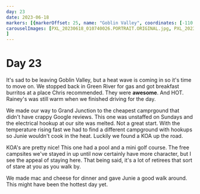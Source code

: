 ```yaml
---
day: 23
date: 2023-06-18
markers: [{markerOffset: 25, name: "Goblin Valley", coordinates: [-110.7071, 38.5737]},{markerOffset: -15, name: "Grand Junction", coordinates: [-108.5506, 39.0639]}]
carouselImages: [PXL_20230618_010740026.PORTRAIT.ORIGINAL.jpg, PXL_20230618_022222057.jpg, PXL_20230618_025547829.PORTRAIT.ORIGINAL.jpg, PXL_20230618_025552687.PORTRAIT.ORIGINAL.jpg, PXL_20230618_025603344.jpg, PXL_20230618_025825161.jpg, PXL_20230618_025846716.jpg, PXL_20230618_030154480.PORTRAIT.ORIGINAL.jpg, PXL_20230618_030215289.jpg, PXL_20230618_031313206.jpg, PXL_20230618_031318479.jpg, PXL_20230618_043714001.NIGHT.jpg, PXL_20230618_044003286.NIGHT.jpg, PXL_20230618_044028106.NIGHT.jpg, PXL_20230618_044042552.NIGHT.jpg, PXL_20230618_060807773.NIGHT.jpg, PXL_20230618_060814396.NIGHT.jpg
]
---
```

# Day 23

It's sad to be leaving Goblin Valley, but a heat wave is coming in so it's time to move on. We stopped back in Green River for gas and got breakfast burritos at a place Chris recommended. They were **awesome**. And HOT. Rainey's was still warm when we finished driving for the day.

We made our way to Grand Junction to the cheapest camprgound that didn't have crappy Google reviews. This one was unstaffed on Sundays and the electrical hookup at our site was melted. Not a great start. With the temperature rising fast we had to find a different campground with hookups so Junie wouldn't cook in the heat. Luckily we found a KOA up the road.

KOA's are pretty nice! This one had a pool and a mini golf course. The free campsites we've stayed in up until now certainly have more character, but I see the appeal of staying here. That being said, it's a lot of retirees that sort of stare at you as you walk by.

We made mac and cheese for dinner and gave Junie a good walk around. This might have been the hottest day yet.
